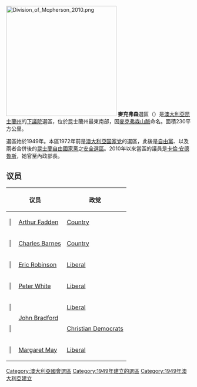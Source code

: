 [[File:Division_of_Mcpherson_2010.png|300px]]
'''麥克弗森'''選區（{{lang-en|Division of McPherson}}）是[[澳大利亞|澳大利亞]][[昆士蘭州|昆士蘭州]]的[[澳大利亞下議院|下議院]]選區，位於昆士蘭州最東南部，因[[麥克弗森山脈|麥克弗森山脈]]命名。面積230平方公里。

選區始於1949年。本區1972年前是[[澳大利亞国家党|澳大利亞国家党]]的選區，此後是[[澳大利亞自由黨|自由黨]]、以及兩者合併後的[[昆士蘭自由國家黨|昆士蘭自由國家黨]]之[[安全選區|安全選區]]。2010年以來當區的議員是[[卡倫·安德魯斯|卡倫·安德魯斯]]，她官至內政部長。

==议员==
{| class="wikitable"
|-
!colspan="2"|议员!!政党!!任期
|-
| {{澳大利亚政治/政党颜色/国家党}}| 
| [[Arthur_Fadden|Arthur Fadden]]
| [[Country_Party_of_Australia|Country]]
| [[Australian_federal_election,_1949|1949]]–1958
|-
| {{澳大利亚政治/政党颜色/国家党}}| 
| [[Charles_Barnes|Charles Barnes]]
| [[Country_Party_of_Australia|Country]]
| [[Australian_federal_election,_1958|1958]]–1972
|-
| {{澳大利亚政治/政党颜色/自由党}}| 
| [[Eric_Robinson_(Australian_politician)|Eric Robinson]]
| [[Liberal_Party_of_Australia|Liberal]]
| [[Australian_federal_election,_1972|1972]]–1981
|-
| {{澳大利亚政治/政党颜色/自由党}}| 
| [[Peter_White_(Australian_politician)|Peter White]]
| [[Liberal_Party_of_Australia|Liberal]]
| [[Australian_federal_election,_1981|1981]]–1990
|-
| {{澳大利亚政治/政党颜色/自由党}}| 
| rowspan="2"|[[John_Bradford_(Australian_politician)|John Bradford]]
| [[Liberal_Party_of_Australia|Liberal]]
| [[Australian_federal_election,_1990|1990]]–1998
|-
| {{澳大利亚政治/政党颜色/基督教民主党}}| 
| [[Christian_Democratic_Party_(Australia)|Christian Democrats]]
| 1998–1998
|-
| {{澳大利亚政治/政党颜色/自由党}}| 
| [[Margaret_May|Margaret May]]
| [[Liberal_Party_of_Australia|Liberal]]
| [[Australian_federal_election,_1998|1998]]–present
|}

{{DEFAULTSORT:McPherson}}
[[Category:澳大利亞國會選區|Category:澳大利亞國會選區]]
[[Category:1949年建立的選區|Category:1949年建立的選區]]
[[Category:1949年澳大利亞建立|Category:1949年澳大利亞建立]]